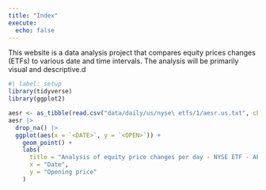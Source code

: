 ```yaml
---
title: "Index"
execute:
  echo: false
---
```


This website is a data analysis project that compares equity prices changes (ETFs) to various date and time intervals.  The analysis will be primarily visual and descriptive.d

```r
#| label: setup
library(tidyverse)
library(ggplot2)
```

```r
aesr <- as_tibble(read.csv("data/daily/us/nyse\ etfs/1/aesr.us.txt", check.names = FALSE))
aesr |>
  drop_na() |>
  ggplot(aes(x = `<DATE>`, y = `<OPEN>`)) +
    geom_point() +
    labs(
      title = "Analysis of equity price changes per day - NYSE ETF - AESR",
      x = "Date",
      y = "Opening price"
    )
```

